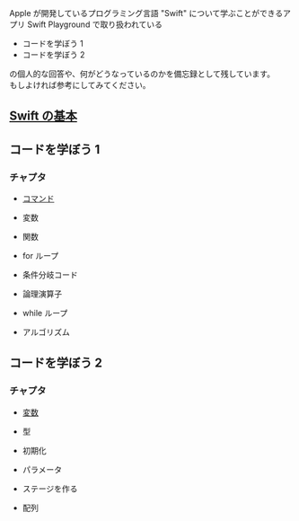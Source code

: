 Apple が開発しているプログラミング言語 "Swift" について学ぶことができるアプリ Swift Playground で取り扱われている
- コードを学ぼう 1
- コードを学ぼう 2

の個人的な回答や、何がどうなっているのかを備忘録として残しています。  
もしよければ参考にしてみてください。  
  
## [Swift の基本](https://anthrotech.dev/@inugamine/swiftPlayground/swiftMemo)

## コードを学ぼう 1
### チャプタ


- [コマンド](https://anthrotech.dev/@inugamine/swiftPlayground/code1/command)

- 変数

- 関数

- for ループ

- 条件分岐コード

- 論理演算子

- while ループ

- アルゴリズム

## コードを学ぼう 2
### チャプタ

- [変数](https://anthrotech.dev/@inugamine/swiftPlayground/code2/variable)

- 型

- 初期化

- パラメータ

- ステージを作る

- 配列
